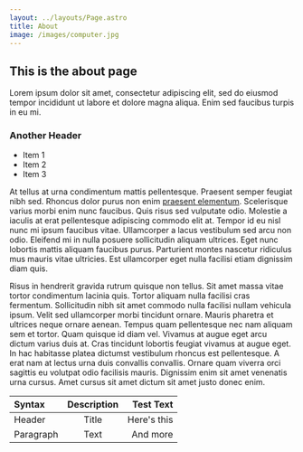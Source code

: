 ```yaml
---
layout: ../layouts/Page.astro
title: About
image: /images/computer.jpg
---
```


## This is the about page

Lorem ipsum dolor sit amet, consectetur adipiscing elit, sed do eiusmod tempor incididunt ut labore et dolore magna aliqua. Enim sed faucibus turpis in eu mi. 

### Another Header
- Item 1
- Item 2
- Item 3
  
At tellus at urna condimentum mattis pellentesque. Praesent semper feugiat nibh sed. Rhoncus dolor purus non enim [praesent elementum](https://www.google.com/). Scelerisque varius morbi enim nunc faucibus. Quis risus sed vulputate odio. Molestie a iaculis at erat pellentesque adipiscing commodo elit at. Tempor id eu nisl nunc mi ipsum faucibus vitae. Ullamcorper a lacus vestibulum sed arcu non odio. Eleifend mi in nulla posuere sollicitudin aliquam ultrices. Eget nunc lobortis mattis aliquam faucibus purus. Parturient montes nascetur ridiculus mus mauris vitae ultricies. Est ullamcorper eget nulla facilisi etiam dignissim diam quis.

Risus in hendrerit gravida rutrum quisque non tellus. Sit amet massa vitae tortor condimentum lacinia quis. Tortor aliquam nulla facilisi cras fermentum. Sollicitudin nibh sit amet commodo nulla facilisi nullam vehicula ipsum. Velit sed ullamcorper morbi tincidunt ornare. Mauris pharetra et ultrices neque ornare aenean. Tempus quam pellentesque nec nam aliquam sem et tortor. Quam quisque id diam vel. Vivamus at augue eget arcu dictum varius duis at. Cras tincidunt lobortis feugiat vivamus at augue eget. In hac habitasse platea dictumst vestibulum rhoncus est pellentesque. A erat nam at lectus urna duis convallis convallis. Ornare quam viverra orci sagittis eu volutpat odio facilisis mauris. Dignissim enim sit amet venenatis urna cursus. Amet cursus sit amet dictum sit amet justo donec enim.

| Syntax    | Description |   Test Text |
| :-------- | :---------: | ----------: |
| Header    |    Title    | Here's this |
| Paragraph |    Text     |    And more |


<FruitList client:load />